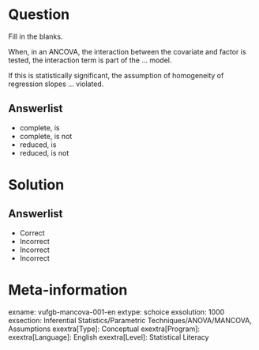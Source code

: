 Question
========

Fill in the blanks.

When, in an ANCOVA, the interaction between the covariate and factor is tested, the interaction term is part of the ... model. 

If this is statistically significant, the assumption of homogeneity of regression slopes ... violated. 
  
Answerlist
----------
* complete, is
* complete, is not
* reduced, is
* reduced, is not

Solution
========

Answerlist
----------
* Correct
* Incorrect
* Incorrect
* Incorrect

Meta-information
================
exname: vufgb-mancova-001-en
extype: schoice
exsolution: 1000
exsection: Inferential Statistics/Parametric Techniques/ANOVA/MANCOVA, Assumptions
exextra[Type]: Conceptual
exextra[Program]: 
exextra[Language]: English
exextra[Level]: Statistical Literacy
